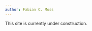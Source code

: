 ```yaml
---
author: Fabian C. Moss
---
```


::: {.callout-note}
This site is currently under construction.
:::

